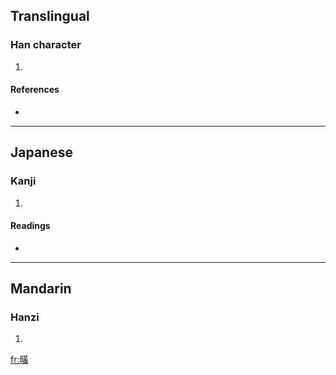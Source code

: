 ==Translingual==

===Han character===
{{Han char|rn=72|rad=日|as=12|sn=16|four=|canj=日廿中金 (ATLC)}}

# {{defn|Han|sort=日12}}

====References====
* {{Han ref|kx=0500.060|dkj=14167|dj=0870.040|hdz=21535.060|uh=66C2|ud=26306}}

----

==Japanese==

===Kanji===
{{ja-kanji|grade=|rs=日12}}

# {{defn|Japanese}}

====Readings====
* {{ja-readings|on=[[こう]] (kō), [[おう]] (ō)|kun=[[あきらか]] (akiraka)}}

----

==Mandarin==

===Hanzi===
{{cmn-hanzi|pin=[[huàng]] ([[huang4]])|wg=huang<sup>4</sup>}}

# {{defn|Mandarin}}

[[fr:曂]]